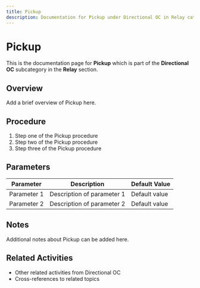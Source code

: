 ```yaml
---
title: Pickup
description: Documentation for Pickup under Directional OC in Relay category
---
```


# Pickup

This is the documentation page for **Pickup** which is part of the **Directional OC** subcategory in the **Relay** section.

## Overview

Add a brief overview of Pickup here.

## Procedure

1. Step one of the Pickup procedure
2. Step two of the Pickup procedure
3. Step three of the Pickup procedure

## Parameters

| Parameter | Description | Default Value |
|-----------|-------------|---------------|
| Parameter 1 | Description of parameter 1 | Default value |
| Parameter 2 | Description of parameter 2 | Default value |

## Notes

Additional notes about Pickup can be added here.

## Related Activities

- Other related activities from Directional OC
- Cross-references to related topics
